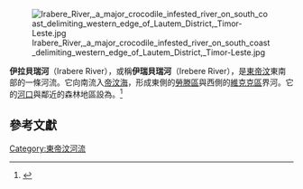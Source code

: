 [[File:Irabere_River,_a_major_crocodile_infested_river_on_south_coast_delimiting_western_edge_of_Lautem_District,_Timor-Leste.jpg|thumb]]

'''伊拉貝瑞河'''（Irabere River），或稱'''伊瑞貝瑞河'''（Irebere River），是[[東帝汶|東帝汶]]東南部的一條河流。它向南流入[[帝汶海|帝汶海]]，形成東側的[[勞滕區|勞滕區]]與西側的[[維克克區|維克克區]]界河。它的[[河口|河口]]與鄰近的森林地區設為{{link-en|伊拉貝瑞河口與伊利歐瑪森林重要鳥類保留區|Irabere estuary and Iliomar forest Important Bird Area}}。<ref name=bli>{{cite web |url= http://www.birdlife.org |title= Irebere estuary and Iliomar forest |accessdate= 2014-03-22 |work= Important Bird Areas factsheet |first=  |last=  |publisher= BirdLife International |year= 2014 |archive-date= 2020-05-06 |archive-url= https://web.archive.org/web/20200506062937/http://www.birdlife.org/ |dead-url= no }}</ref>

==參考文獻==
{{reflist}}

{{coord|8|45|00|S|126|44|00|E| region:TL_type:waterbody|display=title}}

[[Category:東帝汶河流|Category:東帝汶河流]]